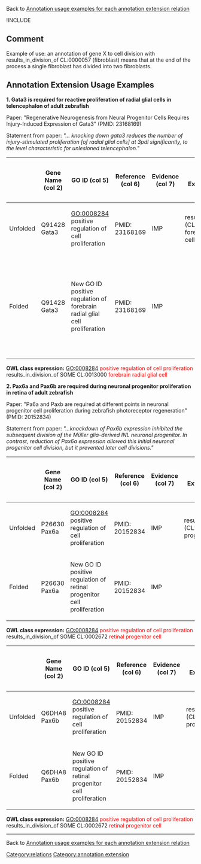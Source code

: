 Back to [http://wiki.geneontology.org/index.php/Annotation_usage_examples_for_each_annotation_extension_relation  Annotation usage examples for each annotation extension relation]

!INCLUDE

==Comment==

Example of use: an annotation of gene X to cell division with results_in_division_of CL:0000057 (fibroblast) means that at the end of the process a single fibroblast has divided into two fibroblasts.

==Annotation Extension Usage Examples==

'''1. Gata3 is required for reactive proliferation of radial glial cells in telencephalon of adult zebrafish'''

Paper: "Regenerative Neurogenesis from Neural Progenitor Cells Requires Injury-Induced Expression of Gata3" (PMID: 23168169)

Statement from paper:
''"... knocking down gata3 reduces the number of injury-stimulated proliferation [of radial glial cells] at 3pdl significantly, to the level characteristic for unlesioned telencephalon."''

{| class="wikitable" border="1"
|-
!
! Gene Name (col 2) 
! GO ID (col 5) 
! Reference (col 6) 
! Evidence (col 7) 
! Annotation Extension (col 16) 
! Parent terms of new folded GO term
|-
| Unfolded
| Q91428 Gata3
| GO:0008284 positive regulation of cell proliferation
| PMID: 23168169
| IMP
| results_in_division_of (CL:0013000 forebrain radial glial cell) 
|-
| Folded
| Q91428 Gata3
| New GO ID positive regulation of forebrain radial glial cell proliferation
| PMID: 23168169
| IMP
|
| is_a new GO: positive regulation of radial glial cell proliferation, is_a child of GO:0008284 positive regulation of cell proliferation 
|}

'''OWL class expression:''' GO:0008284 <span style="color:red">positive regulation of cell proliferation</span> results_in_division_of SOME CL:0013000 <span style="color:red">forebrain radial glial cell</span>

'''2. Pax6a and Pax6b are required during neuronal progenitor proliferation in retina of adult zebrafish'''

Paper: "Pa6a and Paxb are required at different points in neuronal progenitor cell proliferation during zebrafish photoreceptor regeneration" (PMID: 20152834)

Statement from paper:
''"...knockdown of Pax6b expression inhibited the subsequent division of the Müller glia-derived INL neuronal progenitor. In contrast, reduction of Pax6a expression allowed this initial neuronal progenitor cell division, but it prevented later cell divisions."''

{| class="wikitable" border="1"
|-
!
! Gene Name (col 2) 
! GO ID (col 5) 
! Reference (col 6) 
! Evidence (col 7) 
! Annotation Extension (col 16) 
! Parent terms of new folded GO term
|-
| Unfolded
| P26630 Pax6a
| GO:0008284 positive regulation of cell proliferation
| PMID: 20152834
| IMP
| results_in_division_of (CL:0002672 retinal progenitor cell) 
|-
| Folded
| P26630 Pax6a
| New GO ID positive regulation of retinal progenitor cell proliferation
| PMID: 20152834
| IMP
|
| is_a GO:0008284 positive regulation of cell proliferation 
|}

'''OWL class expression:''' GO:0008284 <span style="color:red">positive regulation of cell proliferation</span> results_in_division_of SOME CL:0002672 <span style="color:red">retinal progenitor cell</span>
{| class="wikitable" border="1"
|-
!
! Gene Name (col 2) 
! GO ID (col 5) 
! Reference (col 6) 
! Evidence (col 7) 
! Annotation Extension (col 16) 
! Parent terms of new folded GO term
|-
| Unfolded
| Q6DHA8 Pax6b
| GO:0008284 positive regulation of cell proliferation
| PMID: 20152834
| IMP
| results_in_division_of (CL:0002672 retinal progenitor cell) 
|-
| Folded
| Q6DHA8 Pax6b
| New GO ID positive regulation of retinal progenitor cell proliferation
| PMID: 20152834
| IMP
|
| is_a GO:0008284 positive regulation of cell proliferation
|}

'''OWL class expression:''' GO:0008284 <span style="color:red">positive regulation of cell proliferation</span> results_in_division_of SOME CL:0002672 <span style="color:red">retinal progenitor cell</span>

----


Back to [http://wiki.geneontology.org/index.php/Annotation_usage_examples_for_each_annotation_extension_relation Annotation usage examples for each annotation extension relation]

[[Category:relations]]
[[Category:annotation extension]]